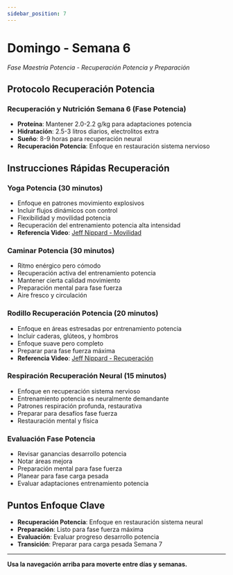 ```yaml
---
sidebar_position: 7
---
```



<WorkoutNav weekNumber={6} />

# Domingo - Semana 6

_Fase Maestría Potencia - Recuperación Potencia y Preparación_

## Protocolo Recuperación Potencia

### Recuperación y Nutrición Semana 6 (Fase Potencia)
- **Proteína**: Mantener 2.0-2.2 g/kg para adaptaciones potencia
- **Hidratación**: 2.5-3 litros diarios, electrolitos extra
- **Sueño**: 8-9 horas para recuperación neural
- **Recuperación Potencia**: Enfoque en restauración sistema nervioso

## Instrucciones Rápidas Recuperación

### Yoga Potencia (30 minutos)
- Enfoque en patrones movimiento explosivos
- Incluir flujos dinámicos con control
- Flexibilidad y movilidad potencia
- Recuperación del entrenamiento potencia alta intensidad
- **Referencia Video**: [Jeff Nippard - Movilidad](https://www.youtube.com/watch?v=8wPpK6xW9s8)

### Caminar Potencia (30 minutos)
- Ritmo enérgico pero cómodo
- Recuperación activa del entrenamiento potencia
- Mantener cierta calidad movimiento
- Preparación mental para fase fuerza
- Aire fresco y circulación

### Rodillo Recuperación Potencia (20 minutos)
- Enfoque en áreas estresadas por entrenamiento potencia
- Incluir caderas, glúteos, y hombros
- Enfoque suave pero completo
- Preparar para fase fuerza máxima
- **Referencia Video**: [Jeff Nippard - Recuperación](https://www.youtube.com/watch?v=8wPpK6xW9s8)

### Respiración Recuperación Neural (15 minutos)
- Enfoque en recuperación sistema nervioso
- Entrenamiento potencia es neuralmente demandante
- Patrones respiración profunda, restaurativa
- Preparar para desafíos fase fuerza
- Restauración mental y física

### Evaluación Fase Potencia
- Revisar ganancias desarrollo potencia
- Notar áreas mejora
- Preparación mental para fase fuerza
- Planear para fase carga pesada
- Evaluar adaptaciones entrenamiento potencia

## Puntos Enfoque Clave

- **Recuperación Potencia**: Enfoque en restauración sistema neural
- **Preparación**: Listo para fase fuerza máxima
- **Evaluación**: Evaluar progreso desarrollo potencia
- **Transición**: Preparar para carga pesada Semana 7

---

**Usa la navegación arriba para moverte entre días y semanas.**